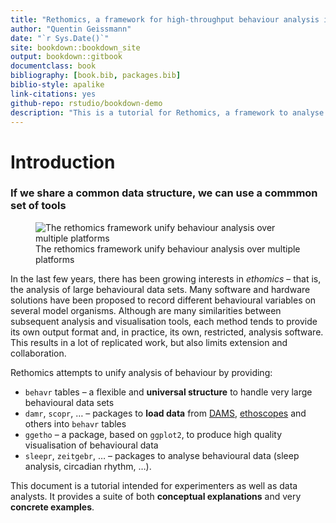 ```yaml
--- 
title: "Rethomics, a framework for high-throughput behaviour analysis in R"
author: "Quentin Geissmann"
date: "`r Sys.Date()`"
site: bookdown::bookdown_site
output: bookdown::gitbook
documentclass: book
bibliography: [book.bib, packages.bib]
biblio-style: apalike
link-citations: yes
github-repo: rstudio/bookdown-demo
description: "This is a tutorial for Rethomics, a framework to analyse high-throuput behavioural data in `R`."
---
```


# Introduction

### If we share a common data structure,  we can use a commmon set of tools{-}


![The rethomics framework unify behaviour analysis over multiple platforms](assets/framework.png)

In the last few years, there has been growing interests in *ethomics* -- that is, the analysis of large behavioural data sets.
Many software and hardware solutions have been proposed to record different behavioural variables
on several model organisms.
Although are many similarities between subsequent analysis and visualisation tools,
each method tends to provide its own output format and, in practice, its own, restricted, analysis software.
This results in a lot of replicated work,  but also limits extension and collaboration.

Rethomics attempts to unify analysis of behaviour by providing:

* `behavr` tables -- a  flexible and **universal structure** to handle very large behavioural data sets
* `damr`, `scopr`, ... -- packages to **load data** from [DAMS](http://www.trikinetics.com/), [ethoscopes](gilestrolab.github.io/ethoscope) and others into `behavr` tables
* `ggetho` -- a package, based on `ggplot2`, to produce high quality visualisation of  behavioural data
* `sleepr`, `zeitgebr`, ... -- packages to analyse behavioural data (sleep analysis, circadian rhythm, ...).

This document is a tutorial intended for experimenters as well as data analysts.
It provides a suite of both **conceptual explanations** and very **concrete examples**.
